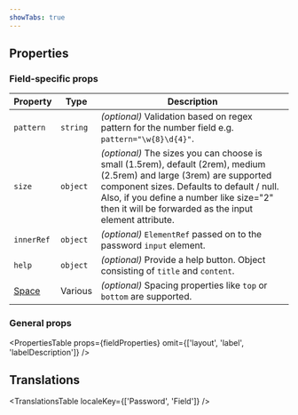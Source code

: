 ```yaml
---
showTabs: true
---
```



## Properties

### Field-specific props

| Property                                | Type     | Description                                                                                                                                                                                                                                                               |
| --------------------------------------- | -------- | ------------------------------------------------------------------------------------------------------------------------------------------------------------------------------------------------------------------------------------------------------------------------- |
| `pattern`                               | `string` | _(optional)_ Validation based on regex pattern for the number field e.g. `pattern="\w{8}\d{4}"`.                                                                                                                                                                          |
| `size`                                  | `object` | _(optional)_ The sizes you can choose is small (1.5rem), default (2rem), medium (2.5rem) and large (3rem) are supported component sizes. Defaults to default / null. Also, if you define a number like size="2" then it will be forwarded as the input element attribute. |
| `innerRef`                              | `object` | _(optional)_ `ElementRef` passed on to the password `input` element.                                                                                                                                                                                                      |
| `help`                                  | `object` | _(optional)_ Provide a help button. Object consisting of `title` and `content`.                                                                                                                                                                                           |
| [Space](/uilib/layout/space/properties) | Various  | _(optional)_ Spacing properties like `top` or `bottom` are supported.                                                                                                                                                                                                     |

### General props

<PropertiesTable
  props={fieldProperties}
  omit={['layout', 'label', 'labelDescription']}
/>

## Translations

<TranslationsTable localeKey={['Password', 'Field']} />
